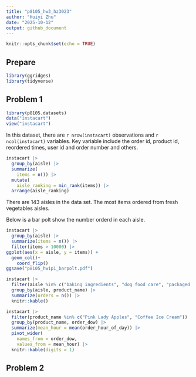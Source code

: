 ```yaml
---
title: "p8105_hw3_hz3023"
author: "Huiyi Zhu"
date: "2025-10-12"
output: github_document
---
```


```r
knitr::opts_chunk$set(echo = TRUE)
```

## Prepare
```r
library(ggridges)
library(tidyverse)
```

## Problem 1
```r

library(p8105.datasets)
data("instacart")
view("instacart") 
```
In this dataset, there are `r nrow(instacart)` observations and `r ncol(instacart)` variables. Key variable include the order id, product id, reordered times, user id and order number and others.

```r
instacart |>
  group_by(aisle) |>
  summarize(
    items = n()) |>
  mutate(
    aisle_ranking = min_rank(items)) |> 
  arrange(aisle_ranking)
```
There are 143 aisles in the data set. The most items ordered from fresh vegetables aisles.

Below is a bar polt show the number orderd in each aisle.
```r
instacart |>
  group_by(aisle) |>
  summarize(items = n()) |>
  filter(items > 10000) |>
ggplot(aes(x = aisle, y = items)) +
  geom_col()+
    coord_flip()
ggsave("p8105_hw1p1_barpolt.pdf")
```

```r
instacart |>
  filter(aisle %in% c("baking ingredients", "dog food care", "packaged vegetables fruits")) |>
  group_by(aisle, product_name) |>
  summarize(orders = n()) |> 
  knitr::kable()
```

```r
instacart |>
  filter(product_name %in% c("Pink Lady Apples", "Coffee Ice Cream")) |>
  group_by(product_name, order_dow) |>
  summarize(mean_hour = mean(order_hour_of_day)) |>
  pivot_wider(
    names_from = order_dow,
    values_from = mean_hour) |>
  knitr::kable(digits = 1)
```

## Problem 2
```r

```

